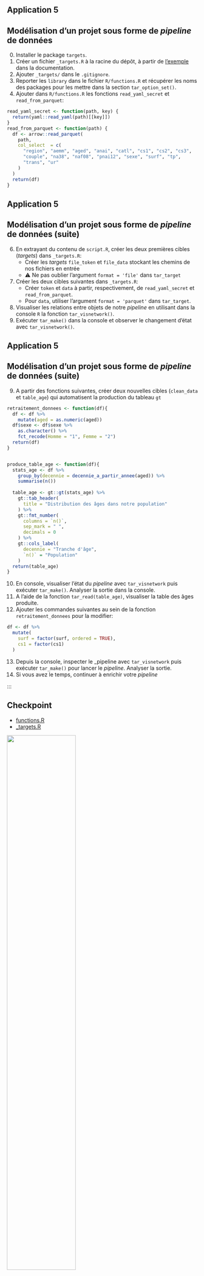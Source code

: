 ## Application 5

:::{.callout-tip collapse="true" icon=false}
## Modélisation d'un projet sous forme de *pipeline* de données

:::{.incremental}
0. Installer le package `targets`.
1. Créer un fichier `_targets.R` à la racine du dépôt,
à partir de [l'exemple](https://books.ropensci.org/targets/walkthrough.html#target-script-file) dans la documentation.
2. Ajouter `_targets/` dans le `.gitignore`.
3. Reporter les `library` dans le fichier `R/functions.R` et
récupérer les noms des packages pour les mettre dans la section `tar_option_set()`.
4. Ajouter dans `R/functions.R` les fonctions `read_yaml_secret` et `read_from_parquet`:

  ```r
  read_yaml_secret <- function(path, key) {
    return(yaml::read_yaml(path)[[key]])
  }
  read_from_parquet <- function(path) {
    df <- arrow::read_parquet(
      path,
      col_select  = c(
        "region", "aemm", "aged", "anai", "catl", "cs1", "cs2", "cs3",
        "couple", "na38", "naf08", "pnai12", "sexe", "surf", "tp",
        "trans", "ur"
      )
    )
    return(df)
  }
  ```

:::

:::

## Application 5

:::{.callout-tip collapse="true" icon=false}
## Modélisation d'un projet sous forme de *pipeline* de données (suite)

:::{.incremental}

6. En extrayant du contenu de `script.R`, créer les deux premières
cibles (_targets_) dans `_targets.R`: 
    + Créer les _targets_ `file_token` et `file_data` stockant les chemins de nos fichiers en entrée
    + ⚠️ Ne pas oublier l'argument `format = 'file'` dans `tar_target`
7. Créer les deux cibles suivantes dans `_targets.R`:
    + Créer `token` et `data` à partir, respectivement, de `read_yaml_secret` et `read_from_parquet`.
    + Pour `data`, utiliser l'argument `format = 'parquet'` dans `tar_target`.
7. Visualiser les relations entre objets de notre _pipeline_ en utilisant dans la console `R` la fonction `tar_visnetwork()`.
8. Exécuter `tar_make()` dans la console et observer le changement d'état avec `tar_visnetwork()`.
:::

:::

## Application 5

:::{.callout-tip collapse="true" icon=false}
## Modélisation d'un projet sous forme de *pipeline* de données (suite)

9. A partir des fonctions suivantes, créer deux nouvelles cibles 
(`clean_data` et `table_age`) qui automatisent la production
du tableau `gt`

```r
retraitement_donnees <- function(df){
  df <- df %>%
    mutate(aged = as.numeric(aged))
  df$sexe <- df$sexe %>%
    as.character() %>%
    fct_recode(Homme = "1", Femme = "2")
  return(df)
}


produce_table_age <- function(df){
  stats_age <- df %>%
    group_by(decennie = decennie_a_partir_annee(aged)) %>%
    summarise(n())
  
  table_age <- gt::gt(stats_age) %>%
    gt::tab_header(
      title = "Distribution des âges dans notre population"
    ) %>%
    gt::fmt_number(
      columns = `n()`,
      sep_mark = " ",
      decimals = 0
    ) %>%
    gt::cols_label(
      decennie = "Tranche d'âge",
      `n()` = "Population"
    )
  return(table_age)
}
```


10. En console, visualiser l'état du _pipeline_ avec `tar_visnetwork` puis exécuter `tar_make()`. Analyser la sortie dans la console.
11. A l'aide de la fonction `tar_read(table_age)`, visualiser la table des âges produite.
12. Ajouter les commandes suivantes au sein de la fonction `retraitement_donnees` pour 
la modifier:

```r
df <- df %>%
  mutate(
    surf = factor(surf, ordered = TRUE),
    cs1 = factor(cs1)
  )
```

13. Depuis la console, inspecter le _pipeline avec `tar_visnetwork` puis exécuter `tar_make()` pour lancer le *pipeline*. Analyser la sortie.
14. Si vous avez le temps, continuer à enrichir votre _pipeline_
:::

:::

## Checkpoint

::: {layout=[30,70]}

- [functions.R](https://raw.githubusercontent.com/InseeFrLab/formation-bonnes-pratiques-R/main/R/checkpoints/application5/functions.R)
- [_targets.R](https://raw.githubusercontent.com/InseeFrLab/formation-bonnes-pratiques-R/main/R/checkpoints/application5/_targets.R)

![](checkpoint.jpg){width=60%}
:::
